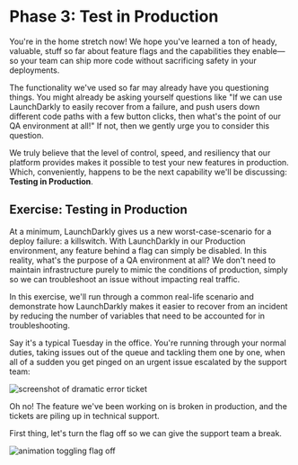# Phase 3: Test in Production

You're in the home stretch now! We hope you've learned a ton of heady, valuable, stuff so far about feature flags and the capabilities they enable— so your team can ship more code without sacrificing safety in your deployments.

The functionality we've used so far may already have you questioning things. You might already be asking yourself questions like "If we can use LaunchDarkly to easily recover from a failure, and push users down different code paths with a few button clicks, then what's the point of our QA environment at all!" If not, then we gently urge you to consider this question.

We truly believe that the level of control, speed, and resiliency that our platform provides makes it possible to test your new features in production. Which, conveniently, happens to be the next capability we'll be discussing: **Testing in Production**.

## Exercise: Testing in Production

At a minimum, LaunchDarkly gives us a new worst-case-scenario for a deploy failure: a killswitch. With LaunchDarkly in our Production environment, any feature behind a flag can simply be disabled. In this reality, what's the purpose of a QA environment at all? We don't need to maintain infrastructure purely to mimic the conditions of production, simply so we can troubleshoot an issue without impacting real traffic.

In this exercise, we'll run through a common real-life scenario and demonstrate how LaunchDarkly makes it easier to recover from an incident by reducing the number of variables that need to be accounted for in troubleshooting.

Say it's a typical Tuesday in the office. You're running through your normal duties, taking issues out of the queue and tackling them one by one, when all of a sudden you get pinged on an urgent issue escalated by the support team:

![screenshot of dramatic error ticket](/images/urgent-ticket.png)

Oh no! The feature we've been working on is broken in production, and the tickets are piling up in technical support.

First thing, let's turn the flag off so we can give the support team a break.

![animation toggling flag off](/images/disable-flag.gif)


